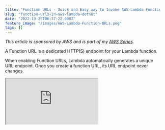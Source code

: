 ```yaml
---
title: "Function URLs - Quick and Easy way to Invoke AWS Lambda Functions over HTTP"
slug: "function-urls-in-aws-lambda-dotnet"
date: "2022-10-25T06:37:22.000Z"
feature_image: "/images/AWS-Lambda-Function-URLs.png"
tags: []
---
```


_This article is sponsored by AWS and is part of my [AWS Series](__GHOST_URL__/blog/category/aws/)._

A Function URL is a dedicated HTTP(S) endpoint for your Lambda function.

When enabling Function URLs, Lambda automatically generates a unique URL endpoint. Once you create a function URL, its URL endpoint never changes.

<iframe src="https://www.youtube.com/embed/KMM\_q-Uta0Y?feature=oembed" />

Function URLs are a good choice for a single-function microservice with a public endpoint that doesn’t require the advanced functionality of API Gateway.

In this post, let’s learn,

*   Create a Lambda Function using .NET and enable Function URLs.
*   Handle request/response from the Lambda URL endpoint.
*   Handle different HTTP requests and build an API endpoint using Function URLs.

Enable Function URL on .NET Lambda Function
-------------------------------------------

Let's first create a new Lambda Function to see Function URLs in action. For this example, I will make one using .NET. But the process is the same regardless of which programming language you choose.

### Create a .NET Lambda Function

Install the AWS Toolkit ([Visual Studio](https://aws.amazon.com/visualstudio/), [Rider](https://aws.amazon.com/rider/), [VS Code](https://aws.amazon.com/visualstudiocode/)) and [set up Credentials for the local development environment](__GHOST_URL__/blog/amazon-credentials-dotnet/). The toolkit helps you quickly develop .NET applications on the AWS infrastructure and deploy them quickly to your AWS Accounts.

With the AWS Toolkit installed, select the AWS Lambda Lambda Project template from the new project template and choose the Empty Function blueprint. This creates an AWS Lambda function template project with a `Function.cs` class.

To handle requests coming from Function URLs, the Lambda input must be of type `APIGatewayHttpApiV2ProxyRequest`. This is the same input type required when building [HTTP APIs (v2 payload) on Amazon API Gateway](__GHOST_URL__/blog/amazon-api-gateway-http-apis/).

Update the input type; for now, we will return the body coming in as part of the request.

    public string FunctionHandler(
        APIGatewayHttpApiV2ProxyRequest request, ILambdaContext context)
    {
        return request.Body.ToUpper();
    }
    

### Deploy Lambda Function

To publish the Lambda function to an AWS account, you can use the Publish to AWS Lambda option that the AWS Toolkit provides. You can directly publish the new lambda function with your [development environment connected to your AWS account](__GHOST_URL__/blog/amazon-credentials-dotnet/).

I prefer to set up an automated build/deploy pipeline to publish to your AWS Account for real-world applications. Check out the below for an example of how to set up a Lambda Function deployment pipeline from GitHub Actions.

<iframe src="https://www.youtube.com/embed/U96230YlSJA?feature=oembed" />

### Enable Function URL for AWS Lambda

Once deployed, we can enable Function URLs on our Lambda Function. Under Configuration, navigate to the Function URL section.

![](/images/image.png)

Click on Create function URL button to create a new Function URL for the Lambda function. This prompts a new window to select the Authenticate type for the Function URL.

Function URLs support two Auth types -> AWS\_IAM and NONE. For this post, we will use NONE, which means Lambda won't perform any authentication and is accessible to anyone with the URL.

In a future post, we will cover how to enable AWS\_IAM authentication on Function URLs and protect the Lambda function.

![](/images/image-2.png)

Once enabled and saved, the Lambda environment automatically generates a new URL. This URL can be used to invoke the Lambda Function.

![](/images/image-1.png)

To test the integration, make a `POST` request to the Function URL with some random text in the body. It will return the text in upper case.

Handle Request/Response from Function URL
-----------------------------------------

By default, when returning a `string` response from the Lambda Function handler, it automatically converts it into a `200 OK` HTTP response.

To have finer control over the returned HTTP Status code and response content, we can update the Function handler to return a `APIGatewayHttpApiV2ProxyResponse` object.

    public APIGatewayHttpApiV2ProxyResponse FunctionHandler(
        APIGatewayHttpApiV2ProxyRequest request, ILambdaContext context)
    {
        string? userIdString = null;
        request.QueryStringParameters?.TryGetValue("userId", out userIdString);
    
        if (!Guid.TryParse(userIdString, out Guid userId)) return BadRequest();
    
        var user = new User() { Id = userId, Name = "<Name from Database>" };
    
        return new APIGatewayHttpApiV2ProxyResponse()
        {
            Body = JsonSerializer.Serialize(user),
            StatusCode = (int)HttpStatusCode.OK
        };
    }
    
    private static APIGatewayHttpApiV2ProxyResponse BadRequest()
    {
        return new APIGatewayHttpApiV2ProxyResponse()
        {
            StatusCode = (int)HttpStatusCode.BadRequest
        };
    }
    

The above Lambda Function handler extracts `userId` from  `QueryStringParameters` on the incoming request. If the id exists, it returns a mocked `User` object. It returns a `BadRequest` response with the appropriate Status code if it is not passed.

Build an API using Function URL in .NET
---------------------------------------

The above version of the Lambda function returns the appropriate response no matter which HTTP Verb is used.  
But when building HTTP APIs, we need to use the HTTP Verbs to determine what action to perform.

For example, for a `GET` request, we can return the User corresponding the `userId`. For a `POST` request, we can take the `User` information from the request body, and create a new User in our data store, and so on.

We can easily do this using the `request.RequestContext.Http.Method` property on the incoming request object. Based on the HTTP Verb of the request, we can switch between the different behavior in our Lambda Function.

    public APIGatewayHttpApiV2ProxyResponse FunctionHandler(
        APIGatewayHttpApiV2ProxyRequest request, ILambdaContext context)
    {
        return request.RequestContext.Http.Method.ToUpper() switch
        {
            "GET" => HandleGetRequest(request),
            "POST" => HandlePostRequest(request),
            _ => BadRequest()
        };
    }
    
    private APIGatewayHttpApiV2ProxyResponse HandlePostRequest(
        APIGatewayHttpApiV2ProxyRequest request)
    {
        var user = JsonSerializer.Deserialize<User>(request.Body);
        if (user == null) return BadRequest();
    
        // Add this to the datastore
    
        return new APIGatewayHttpApiV2ProxyResponse()
        {
            StatusCode = (int)HttpStatusCode.Accepted,
            Body = user.Id.ToString()
        };
    }

The above version of the Lambda Function handles `GET` and `POST` requests and handles them appropriately to return or create a new User.

Expanding on this, we can also handle the other HTTP Verbs to complete our API endpoint. I will leave this as an exercise for you, my reader.

I hope this helps you get started with AWS Lambda Function URLs. We saw how we could quickly build and deploy a simple API endpoint using Function URLs in .NET. In a future blog post, I will show you how to authenticate the Function URLs so that it is accessible only to your application or authorized users.